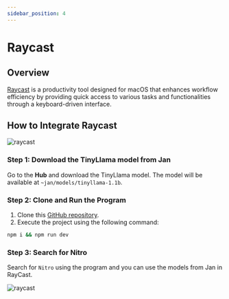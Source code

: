 ```yaml
---
sidebar_position: 4
---
```



# Raycast

## Overview
[Raycast](https://www.raycast.com/) is a productivity tool designed for macOS that enhances workflow efficiency by providing quick access to various tasks and functionalities through a keyboard-driven interface.

## How to Integrate Raycast

<div class="text--center"> 
    <img src={raycast} width={800} alt="raycast" />
</div>

### Step 1: Download the TinyLlama model from Jan

Go to the **Hub** and download the TinyLlama model. The model will be available at `~jan/models/tinyllama-1.1b`.

### Step 2: Clone and Run the Program

1. Clone this [GitHub repository](https://github.com/InNoobWeTrust/nitro-raycast).
2. Execute the project using the    following command:

```sh
npm i && npm run dev
```

### Step 3: Search for Nitro

Search for `Nitro` using the program and you can use the models from Jan in RayCast.

<div class="text--center"> 
    <img src={raycastImage} width={800} alt="raycast" />
</div>